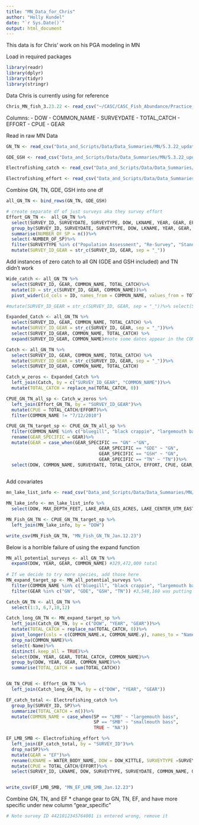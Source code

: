 ```yaml
---
title: "MN_Data_for_Chris"
author: "Holly Kundel"
date: "`r Sys.Date()`"
output: html_document
---
```

This data is for Chris' work on his PGA modeling in MN

Load in required packages
```r
library(readr)
library(dplyr)
library(tidyr)
library(stringr)
```


Data Chris is currently using for reference
```r
Chris_MN_fish_3.23.22 <- read_csv("~/CASC/CASC_Fish_Abundance/Practice_MN_Fish_3.25.22.csv")
```

Columns:
- DOW
- COMMON_NAME
- SURVEYDATE
- TOTAL_CATCH
- EFFORT
- CPUE
- GEAR

Read in raw MN Data
```r
GN_TN <- read_csv("Data_and_Scripts/Data/Data_Summaries/MN/5.3.22_update/ALL-GNTN-SURVEYS.csv")

GDE_GSH <- read_csv("Data_and_Scripts/Data/Data_Summaries/MN/5.3.22_update/ALL-GDEGSH-SURVEYS.csv")

Electrofishing_catch <- read_csv("Data_and_Scripts/Data/Data_Summaries/MN/ELECTROFISHING_CATCH_LMB_SMB.csv")

Electrofishing_effort <- read_csv("Data_and_Scripts/Data/Data_Summaries/MN/ELECTROFISHING_EFFORT.csv")
```

Combine GN, TN, GDE, GSH into one df
```r
all_GN_TN <- bind_rows(GN_TN, GDE_GSH)

# create separate df of just surveys aka they survey effort
Effort_GN_TN <-  all_GN_TN %>%
  select(SURVEY_ID, SURVEYDATE, SURVEYTYPE, DOW, LKNAME, YEAR, GEAR, EFFORT)%>%
  group_by(SURVEY_ID, SURVEYDATE, SURVEYTYPE, DOW, LKNAME, YEAR, GEAR, EFFORT)%>%
  summarise(NUMBER_OF_SP = n())%>%
  select(-NUMBER_OF_SP)%>%
  filter(SURVEYTYPE %in% c("Population Assessment", "Re-Survey", "Standard Survey", "Special Assessment", "Targeted Survey", "Large Lake Survey", "Research Survey", "Initial Survey"))%>%
  mutate(SURVEY_ID_GEAR = str_c(SURVEY_ID, GEAR, sep = "_"))
```

Add instances of zero catch to all GN (GDE and GSH included) and TN didn't work
```r
Wide_catch <- all_GN_TN %>%
  select(SURVEY_ID, GEAR, COMMON_NAME, TOTAL_CATCH)%>%
  mutate(ID = str_c(SURVEY_ID, GEAR, COMMON_NAME))%>%
  pivot_wider(id_cols = ID, names_from = COMMON_NAME, values_from = TOTAL_CATCH, values_fill = 0)

#mutate(SURVEY_ID_GEAR = str_c(SURVEY_ID, GEAR, sep = "_"))%>% select(SURVEY_ID_GEAR, COMMON_NAME, TOTAL_CATCH) %>%
```

```r
Expanded_Catch <- all_GN_TN %>%
  select(SURVEY_ID, GEAR, COMMON_NAME, TOTAL_CATCH) %>%
  mutate(SURVEY_ID_GEAR = str_c(SURVEY_ID, GEAR, sep = "_"))%>%
  select(SURVEY_ID_GEAR, COMMON_NAME, TOTAL_CATCH) %>%
  expand(SURVEY_ID_GEAR, COMMON_NAME)#note some dates appear in the COMMON_NAME column..?

Catch <- all_GN_TN %>%
  select(SURVEY_ID, GEAR, COMMON_NAME, TOTAL_CATCH) %>%
  mutate(SURVEY_ID_GEAR = str_c(SURVEY_ID, GEAR, sep = "_"))%>%
  select(SURVEY_ID_GEAR, COMMON_NAME, TOTAL_CATCH)

Catch_w_zeros <- Expanded_Catch %>%
  left_join(Catch, by = c("SURVEY_ID_GEAR", "COMMON_NAME"))%>%
  mutate(TOTAL_CATCH = replace_na(TOTAL_CATCH, 0))

CPUE_GN_TN_all_sp <- Catch_w_zeros %>%
  left_join(Effort_GN_TN, by = "SURVEY_ID_GEAR")%>%
  mutate(CPUE = TOTAL_CATCH/EFFORT)%>%
  filter(COMMON_NAME != "7/12/2010")

CPUE_GN_TN_target_sp <- CPUE_GN_TN_all_sp %>%
  filter(COMMON_NAME %in% c("bluegill", "black crappie", "largemouth bass", "northern pike", "smallmouth bass", "walleye", "yellow perch"))%>%
  rename(GEAR_SPECIFIC = GEAR)%>%
  mutate(GEAR = case_when(GEAR_SPECIFIC == "GN" ~"GN",
                                   GEAR_SPECIFIC == "GDE" ~ "GN",
                                   GEAR_SPECIFIC == "GSH" ~ "GN",
                                   GEAR_SPECIFIC == "TN" ~ "TN"))%>%
  select(DOW, COMMON_NAME, SURVEYDATE, TOTAL_CATCH, EFFORT, CPUE, GEAR, GEAR_SPECIFIC)
  
```

Add covariates
```r
mn_lake_list_info <- read_csv("Data_and_Scripts/Data/Data_Summaries/MN/mn_lake_list_info.csv")

MN_lake_info <- mn_lake_list_info %>%
  select(DOW, MAX_DEPTH_FEET, LAKE_AREA_GIS_ACRES, LAKE_CENTER_UTM_EASTING, LAKE_CENTER_UTM_NORTHING, LAKE_CENTER_LAT_DD5, LAKE_CENTER_LONG_DD5)

MN_Fish_GN_TN <- CPUE_GN_TN_target_sp %>%
  left_join(MN_lake_info, by = "DOW")

write_csv(MN_Fish_GN_TN, "MN_Fish_GN_TN_Jan.12.23")
```



Below is a horrible failure of using the expand function
```r
MN_all_potential_surveys <- all_GN_TN %>%
  expand(DOW, YEAR, GEAR, COMMON_NAME) #329,472,000 total
  
# If we decide to try more species, add those here
MN_expand_target_sp <- MN_all_potential_surveys %>%
  filter(COMMON_NAME %in% c("bluegill", "black crappie", "largemouth bass", "northern pike", "smallmouth bass", "walleye", "yellow perch")) %>% #17,740,800
  filter(GEAR %in% c("GN", "GDE", "GSH", "TN")) #3,548,160 was putting sp name in gear category..?

Catch_GN_TN <- all_GN_TN %>%
  select(1:3, 6,7,10,12)

Catch_long_GN_TN <- MN_expand_target_sp %>%
  left_join(Catch_GN_TN, by = c("DOW", "YEAR", "GEAR"))%>%
  mutate(TOTAL_CATCH = replace_na(TOTAL_CATCH, 0))%>%
  pivot_longer(cols = c(COMMON_NAME.x, COMMON_NAME.y), names_to = "Name", values_to = "COMMON_NAME")%>%
  drop_na(COMMON_NAME)%>%
  select(-Name)%>%
  distinct(.keep_all = TRUE)%>%
  select(DOW, YEAR, GEAR, TOTAL_CATCH, COMMON_NAME)%>%
  group_by(DOW, YEAR, GEAR, COMMON_NAME)%>%
  summarise(TOTAL_CATCH = sum(TOTAL_CATCH))


GN_TN_CPUE <- Effort_GN_TN %>%
  left_join(Catch_long_GN_TN, by = c("DOW", "YEAR", "GEAR"))
```

```r
EF_catch_total <- Electrofishing_catch %>%
  group_by(SURVEY_ID, SP)%>%
  summarize(TOTAL_CATCH = n())%>%
  mutate(COMMON_NAME = case_when(SP == "LMB" ~ "largemouth bass",
                                 SP == "SMB" ~ "smallmouth bass",
                                 TRUE ~ "NA"))

EF_LMB_SMB <- Electrofishing_effort %>%
  left_join(EF_catch_total, by = "SURVEY_ID")%>%
  drop_na(SP)%>%
  mutate(GEAR = "EF")%>%
  rename(LKNAME = WATER_BODY_NAME, DOW = DOW_KITTLE, SURVEYTYPE =SURVEY_TYPE_NAME, SURVEYDATE = SURVEY_ID_DATE, YEAR = SURVEY_YEAR)%>%
  mutate(CPUE = TOTAL_CATCH/EFFORT)%>%
  select(SURVEY_ID, LKNAME, DOW, SURVEYTYPE, SURVEYDATE, COMMON_NAME, GEAR, CPUE, EFFORT, TOTAL_CATCH, YEAR )


write_csv(EF_LMB_SMB, "MN_EF_LMB_SMB_Jan.12.23")
```

Combine GN, TN, and EF
* change gear to GN, TN, EF, and have more specific under new column "gear_specific"
```r
# Note survey ID 4421012345764001 is entered wrong, remove it
```

